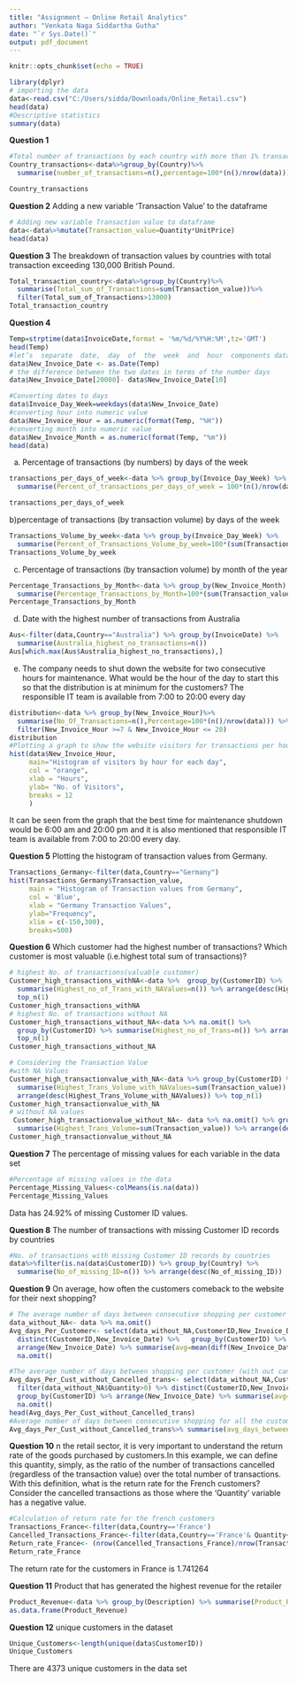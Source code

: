 ---
title: "Assignment – Online Retail Analytics"
author: "Venkata Naga Siddartha Gutha"
date: "`r Sys.Date()`"
output: pdf_document
---

```{r setup, include=FALSE}
knitr::opts_chunk$set(echo = TRUE)
```

```{r}
library(dplyr)
# importing the data
data<-read.csv("C:/Users/sidda/Downloads/Online_Retail.csv")
head(data)
#Descriptive statistics
summary(data)

```
**Question 1**

```{r}
#Total number of transactions by each country with more than 1% transactions
Country_transactions<-data%>%group_by(Country)%>%
  summarise(number_of_transactions=n(),percentage=100*(n()/nrow(data)))   %>%filter(percentage>0.1)%>%arrange(desc(percentage))

Country_transactions
```
**Question 2**
Adding a new variable ‘Transaction Value’ to the dataframe
```{r}
# Adding new variable Transaction value to dataframe
data<-data%>%mutate(Transaction_value=Quantity*UnitPrice)
head(data)
```
**Question 3**
The breakdown of transaction values by countries with total transaction exceeding 130,000 British Pound. 
```{r}
Total_transaction_country<-data%>%group_by(Country)%>%
  summarise(Total_sum_of_Transactions=sum(Transaction_value))%>%
  filter(Total_sum_of_Transactions>13000)
Total_transaction_country
```
**Question 4**

```{r}
Temp=strptime(data$InvoiceDate,format = '%m/%d/%Y%H:%M',tz='GMT')
head(Temp)
#let’s  separate  date,  day  of  the  week  and  hour  components dataframe with names as New_Invoice_Date, Invoice_Day_Week and New_Invoice_Hour
data$New_Invoice_Date <- as.Date(Temp) 
# the difference between the two dates in terms of the number days
data$New_Invoice_Date[20000]- data$New_Invoice_Date[10] 

#Converting dates to days
data$Invoice_Day_Week=weekdays(data$New_Invoice_Date) 
#converting hour into numeric value
data$New_Invoice_Hour = as.numeric(format(Temp, "%H")) 
#converting month into numeric value
data$New_Invoice_Month = as.numeric(format(Temp, "%m")) 
head(data)
```
a) Percentage  of  transactions  (by  numbers)  by  days  of  the  week 
```{r}
transactions_per_days_of_week<-data %>% group_by(Invoice_Day_Week) %>% 
  summarise(Percent_of_transactions_per_days_of_week = 100*(n()/nrow(data)))

transactions_per_days_of_week
```
b)percentage  of  transactions  (by  transaction  volume)  by  days  of  the  week
```{r}
Transactions_Volume_by_week<-data %>% group_by(Invoice_Day_Week) %>% 
  summarise(Percent_of_Transactions_Volume_by_week=100*(sum(Transaction_value)/sum(data$Transaction_value)))
Transactions_Volume_by_week
```
c) Percentage of transactions (by transaction volume) by month of the year 
```{r}
Percentage_Transactions_by_Month<-data %>% group_by(New_Invoice_Month) %>% 
  summarise(Percentage_Transactions_by_Month=100*(sum(Transaction_value)/sum(data$Transaction_value)))
Percentage_Transactions_by_Month
```
d) Date with the highest number of transactions from Australia
```{r}
Aus<-filter(data,Country=="Australia") %>% group_by(InvoiceDate) %>% 
  summarise(Australia_highest_no_transactions=n()) 
Aus[which.max(Aus$Australia_highest_no_transactions),]
```
e) The  company  needs  to  shut  down the  website  for  two  consecutive  hours  for  maintenance. What would be the hour of the day to start this so that the distribution is at minimum for the customers? The responsible IT team is available from 7:00 to 20:00 every day
```{r}
distribution<-data %>% group_by(New_Invoice_Hour)%>% 
  summarise(No_Of_Transactions=n(),Percentage=100*(n()/nrow(data))) %>%
  filter(New_Invoice_Hour >=7 & New_Invoice_Hour <= 20) 
distribution
#Plotting a graph to show the website visitors for transactions per hour
hist(data$New_Invoice_Hour,
     main="Histogram of visitors by hour for each day",
     col = "orange",
     xlab = "Hours",
     ylab= "No. of Visitors",
     breaks = 12
     )
```
It can be seen from the graph that the best time for maintenance shutdown would be 6:00 am and 20:00 pm and it is also mentioned that responsible IT team is available from 7:00 to 20:00 every day.

**Question 5**
Plotting the histogram of transaction values from Germany.
```{r}
Transactions_Germany<-filter(data,Country=="Germany")
hist(Transactions_Germany$Transaction_value,
     main = "Histogram of Transaction values from Germany",
     col = 'Blue',
     xlab = "Germany Transaction Values",
     ylab="Frequency",
     xlim = c(-150,300),
     breaks=500)
```
**Question 6**
Which customer had the highest number of transactions? Which customer is most valuable (i.e.highest total sum of transactions)? 
```{r}
# highest No. of transactions(valuable customer)
Customer_high_transactions_withNA<-data %>%  group_by(CustomerID) %>% 
  summarise(Highest_no_of_Trans_with_NAValues=n()) %>% arrange(desc(Highest_no_of_Trans_with_NAValues)) %>%
  top_n(1)
Customer_high_transactions_withNA
# highest No. of transactions without NA
Customer_high_transactions_without_NA<-data %>% na.omit() %>% 
  group_by(CustomerID) %>% summarise(Highest_no_of_Trans=n()) %>% arrange(desc(Highest_no_of_Trans)) %>%
  top_n(1)
Customer_high_transactions_without_NA

# Considering the Transaction Value 
#with NA Values
Customer_high_transactionvalue_with_NA<-data %>% group_by(CustomerID) %>% 
  summarise(Highest_Trans_Volume_with_NAValues=sum(Transaction_value)) %>% 
  arrange(desc(Highest_Trans_Volume_with_NAValues)) %>% top_n(1)
Customer_high_transactionvalue_with_NA
# without NA values
 Customer_high_transactionvalue_without_NA<- data %>% na.omit() %>% group_by(CustomerID) %>% 
  summarise(Highest_Trans_Volume=sum(Transaction_value)) %>% arrange(desc(Highest_Trans_Volume)) %>% top_n(1)
Customer_high_transactionvalue_without_NA
```
**Question 7**
The  percentage  of  missing  values  for  each  variable  in  the  data set 
```{r}
#Percentage of missing values in the data
Percentage_Missing_Values<-colMeans(is.na(data))
Percentage_Missing_Values
```
Data has 24.92% of missing Customer ID values.

**Question 8**
The number of transactions with missing Customer ID records by countries
```{r}
#No. of transactions with missing Customer ID records by countries
data%>%filter(is.na(data$CustomerID)) %>% group_by(Country) %>% 
  summarise(No_of_missing_ID=n()) %>% arrange(desc(No_of_missing_ID)) 
```
**Question 9**
On average, how often the customers comeback to the website for their next shopping? 
```{r}
# The average number of days between consecutive shopping per customer (with all the transactions)
data_without_NA<- data %>% na.omit() 
Avg_days_Per_Customer<- select(data_without_NA,CustomerID,New_Invoice_Date) %>% 
  distinct(CustomerID,New_Invoice_Date) %>%   group_by(CustomerID) %>%
  arrange(New_Invoice_Date) %>% summarise(avg=mean(diff(New_Invoice_Date))) %>% 
  na.omit()

#The average number of days between shopping per customer (with out cancelled transactions)
Avg_days_Per_Cust_without_Cancelled_trans<- select(data_without_NA,CustomerID,New_Invoice_Date) %>% 
  filter(data_without_NA$Quantity>0) %>% distinct(CustomerID,New_Invoice_Date) %>%   
  group_by(CustomerID) %>% arrange(New_Invoice_Date) %>% summarise(avg=mean(diff(New_Invoice_Date))) %>% 
  na.omit() 
head(Avg_days_Per_Cust_without_Cancelled_trans)
#Average number of days between consecutive shopping for all the customers
Avg_days_Per_Cust_without_Cancelled_trans%>% summarise(avg_days_between_shopping = mean(avg))
```

**Question 10**
n the retail sector, it is very important to understand the return rate of the goods purchased by customers.In  this example, we can define  this  quantity,  simply,  as  the  ratio  of  the  number  of transactions cancelled (regardless of the transaction value) over the total number of transactions. With this definition, what is the return rate for  the French customers? Consider the cancelled transactions as those where the ‘Quantity’ variable has a negative value.

```{r}
#Calculation of return rate for the french customers
Transactions_France<-filter(data,Country=='France')
Cancelled_Transactions_France<-filter(data,Country=='France'& Quantity<0) 
Return_rate_France<- (nrow(Cancelled_Transactions_France)/nrow(Transactions_France))*100
Return_rate_France
```
The return rate for the customers in France is 1.741264

**Question 11**
Product that has generated the highest revenue for the retailer
```{r}

Product_Revenue<-data %>% group_by(Description) %>% summarise(Product_Revenue=sum(Transaction_value)) %>% arrange(desc(Product_Revenue)) %>% top_n(1)
as.data.frame(Product_Revenue)
```
**Question 12**
unique customers in the dataset
```{r}
Unique_Customers<-length(unique(data$CustomerID))
Unique_Customers

```
There are 4373 unique customers in the data set